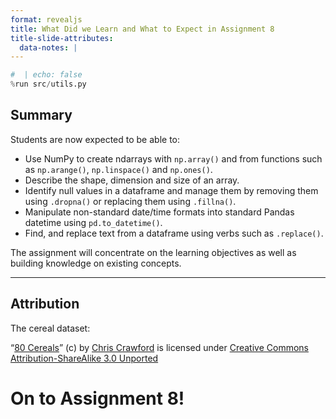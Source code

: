 ```yaml
---
format: revealjs
title: What Did we Learn and What to Expect in Assignment 8
title-slide-attributes:
  data-notes: |
---
```


```python
#  | echo: false
%run src/utils.py
```

## Summary  

Students are now expected to be able to:

- Use NumPy to create ndarrays with `np.array()` and from functions such as `np.arange()`, `np.linspace()` and `np.ones()`.
- Describe the shape, dimension and size of an array.
- Identify null values in a dataframe and manage them by removing them using `.dropna()` or replacing them using `.fillna()`.
- Manipulate non-standard date/time formats into standard Pandas datetime using `pd.to_datetime()`.
- Find, and replace text from a dataframe using verbs such as `.replace()`. 


:::{.notes}
The assignment will concentrate on the learning objectives as well as building knowledge on existing concepts. 
:::

---

## Attribution

The cereal dataset:

 “[80 Cereals](https://www.kaggle.com/crawford/80-cereals/)” (c) by [Chris Crawford](https://www.linkedin.com/in/crawforc3/) is licensed
under [Creative Commons Attribution-ShareAlike 3.0 Unported](http://creativecommons.org/licenses/by-sa/3.0/)



# On to Assignment 8!
